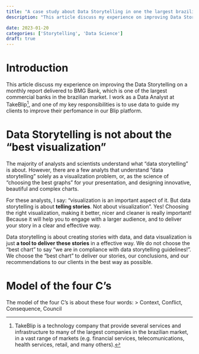 ```yaml
---
title: "A case study about Data Storytelling in one the largest brazilian banks"
description: "This article discuss my experience on improving Data Storytelling on one the largest banks on the financial brazilian market"

date: 2023-01-20
categories: ['Storytelling', 'Data Science']
draft: true
---
```


# Introduction

This article discuss my experience on improving the Data Storytelling on a monthly report delivered to BMG Bank, which is one of the largest commercial banks in the brazilian market. I work as a Data Analyst at TakeBlip^[TakeBlip is a technology company that provide several services and infrastructure to many of the largest companies in the brazilian market, in a vast range of markets (e.g. financial services, telecomunications, health services, retail, and many others).], and one of my key responsibilities is to use data to guide my clients to improve their perfomance in our Blip platform.

# Data Storytelling is not about the "best visualization"

The majority of analysts and scientists understand what "data storytelling" is about. However, there are a few analyts that understand "data storytelling" solely as a visualization problem, or, as the science of "choosing the best graphs" for your presentation, and designing innovative, beautiful and complex charts.

For these analysts, I say: "visualization is an important aspect of it. But data storytelling is about **telling stories**. Not about visualization". Yes! Choosing the right visualization, making it better, nicer and cleaner is really important! Because it will help you to engage with a larger audience, and to deliver your story in a clear and effective way.

Data storytelling is about creating stories with data, and data visualization is just **a tool to deliver these stories** in a effective way. We do not choose the "best chart" to say "we are in compliance with data storytelling guidelines!". We choose the "best chart" to deliver our stories, our conclusions, and our recommendations to our clients in the best way as possible. 

# Model of the four C's

The model of the four C's is about these four words:
> Context, Conflict, Consequence, Council

